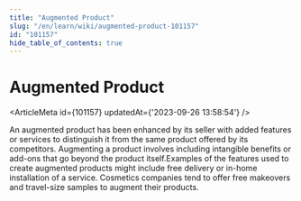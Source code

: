 ```yaml
---
title: "Augmented Product"
slug: "/en/learn/wiki/augmented-product-101157"
id: "101157"
hide_table_of_contents: true
---
```



# Augmented Product

<ArticleMeta id={101157} updatedAt={'2023-09-26 13:58:54'} />
<div className='border-solid border-b border-t-0 my-4 border-[var(--ifm-color-gray-300)]' />

An augmented product has been enhanced by its seller with added features or services to distinguish it from the same product offered by its competitors. Augmenting a product involves including intangible benefits or add-ons that go beyond the product itself.Examples of the features used to create augmented products might include free delivery or in-home installation of a service. Cosmetics companies tend to offer free makeovers and travel-size samples to augment their products.
